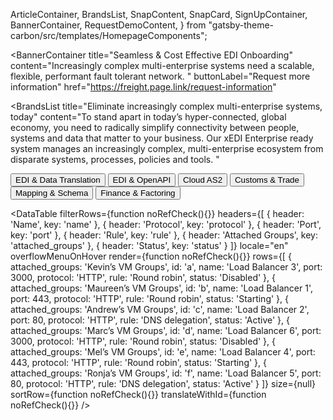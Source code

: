   ArticleContainer,
  BrandsList,
  SnapContent,
  SnapCard,
  SignUpContainer,
  BannerContainer,
  RequestDemoContent,
} from "gatsby-theme-carbon/src/templates/HomepageComponents";


<BannerContainer 
  title="Seamless & Cost Effective EDI Onboarding"
  content="Increasingly complex multi-enterprise systems need a scalable, flexible, performant fault tolerant network. "
  buttonLabel="Request more information"
  href="https://freight.page.link/request-information"
>


</BannerContainer>

<BrandsList
  title="Eliminate increasingly complex multi-enterprise systems, today"
  content="To stand apart in today’s hyper-connected, global economy, you need to radically simplify connectivity between people, systems and data that matter to your business. Our xEDI Enterprise ready system manages an increasingly complex, multi-enterprise ecosystem from disparate systems, processes, policies and tools. "
>


  <Row>
    <Column colMd={2} colLg={2}>
      <Button kind="secondary"   href="https://freight.page.link/request-information">
       EDI & Data Translation
      </Button>
    </Column>
    <Column colMd={2} colLg={2}>
      <Button kind="secondary"   href="https://freight.page.link/request-information">
       EDI & OpenAPI
      </Button>
    </Column>
    <Column colMd={2} colLg={2}>
      <Button kind="secondary"   href="https://freight.page.link/request-information">
        Cloud AS2
      </Button>
    </Column>
    <Column colMd={2} colLg={2}>
      <Button kind="secondary"   href="https://freight.page.link/request-information">
        Customs & Trade
      </Button>
    </Column>
    <Column colMd={2} colLg={2}>
      <Button kind="secondary"   href="https://freight.page.link/request-information">
        Mapping & Schema
      </Button>
    </Column>
    <Column colMd={2} colLg={2}>
      <Button kind="secondary"   href="https://freight.page.link/request-information">
      Finance & Factoring
      </Button>
    </Column>
  </Row>
</BrandsList>




<DataTable
  filterRows={function noRefCheck(){}}
  headers={[
    {
      header: 'Name',
      key: 'name'
    },
    {
      header: 'Protocol',
      key: 'protocol'
    },
    {
      header: 'Port',
      key: 'port'
    },
    {
      header: 'Rule',
      key: 'rule'
    },
    {
      header: 'Attached Groups',
      key: 'attached_groups'
    },
    {
      header: 'Status',
      key: 'status'
    }
  ]}
  locale="en"
  overflowMenuOnHover
  render={function noRefCheck(){}}
  rows={[
    {
      attached_groups: 'Kevin’s VM Groups',
      id: 'a',
      name: 'Load Balancer 3',
      port: 3000,
      protocol: 'HTTP',
      rule: 'Round robin',
      status: 'Disabled'
    },
    {
      attached_groups: 'Maureen’s VM Groups',
      id: 'b',
      name: 'Load Balancer 1',
      port: 443,
      protocol: 'HTTP',
      rule: 'Round robin',
      status: 'Starting'
    },
    {
      attached_groups: 'Andrew’s VM Groups',
      id: 'c',
      name: 'Load Balancer 2',
      port: 80,
      protocol: 'HTTP',
      rule: 'DNS delegation',
      status: 'Active'
    },
    {
      attached_groups: 'Marc’s VM Groups',
      id: 'd',
      name: 'Load Balancer 6',
      port: 3000,
      protocol: 'HTTP',
      rule: 'Round robin',
      status: 'Disabled'
    },
    {
      attached_groups: 'Mel’s VM Groups',
      id: 'e',
      name: 'Load Balancer 4',
      port: 443,
      protocol: 'HTTP',
      rule: 'Round robin',
      status: 'Starting'
    },
    {
      attached_groups: 'Ronja’s VM Groups',
      id: 'f',
      name: 'Load Balancer 5',
      port: 80,
      protocol: 'HTTP',
      rule: 'DNS delegation',
      status: 'Active'
    }
  ]}
  size={null}
  sortRow={function noRefCheck(){}}
  translateWithId={function noRefCheck(){}}
/>

